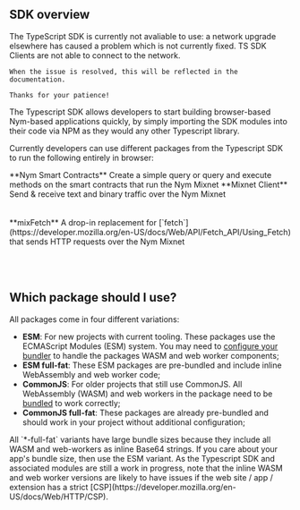 
## SDK overview


<Callout type="error">
    The TypeScript SDK is currently not avaliable to use: a network upgrade elsewhere has caused a problem which is not currently fixed. TS SDK Clients are not able to connect to the network.

    When the issue is resolved, this will be reflected in the documentation.

    Thanks for your patience!
</Callout>

The Typescript SDK allows developers to start building browser-based Nym-based applications quickly, by simply importing the SDK modules into their code via NPM as they would any other Typescript library.

Currently developers can use different packages from the Typescript SDK to run the following entirely in browser:

<TableContainer component={Paper}>
    <Table>
        <TableBody>
            <TableRow>
                <TableCell>
                **Nym Smart Contracts**
                </TableCell>
                <TableCell>
                Create a simple query or query and execute methods on the smart contracts that run the Nym Mixnet
                </TableCell>
                <TableCell>
                    <NPMLink packageName={'@nymproject/contract-clients'} kind={'esm'}/>
                </TableCell>
            </TableRow>
            <TableRow>
                <TableCell>
                    **Mixnet Client**
                </TableCell>
                <TableCell>
                    Send & receive text and binary traffic over the Nym Mixnet
                </TableCell>
                <TableCell>
                    <NPMLink packageName={'@nymproject/sdk'} kind={'esm'}/><br/>
                    <NPMLink packageName={'@nymproject/sdk-full-fat'} kind={'esm'} preBundled/><br/>
                    <NPMLink packageName={'@nymproject/sdk-commonjs'} kind={'cjs'}/><br/>
                    <NPMLink packageName={'@nymproject/sdk-full-fat-commonjs'} kind={'cjs'} preBundled/>
                </TableCell>
            </TableRow>
            <TableRow>
                <TableCell>
                    **mixFetch**
                </TableCell>
                <TableCell>
                    A drop-in replacement for [`fetch`](https://developer.mozilla.org/en-US/docs/Web/API/Fetch_API/Using_Fetch)
                    that sends HTTP requests over the Nym Mixnet
                </TableCell>
                <TableCell>
                    <NPMLink packageName={'@nymproject/mix-fetch'} kind={'esm'}/><br/>
                    <NPMLink packageName={'@nymproject/mix-fetch-full-fat'} kind={'esm'} preBundled/><br/>
                    <NPMLink packageName={'@nymproject/mix-fetch-commonjs'} kind={'cjs'}/><br/>
                    <NPMLink packageName={'@nymproject/mix-fetch-full-fat-commonjs'} kind={'cjs'} preBundled/>
                </TableCell>
            </TableRow>
        </TableBody>
    </Table>
</TableContainer>

## Which package should I use?

All packages come in four different variations:
- **ESM**: For new projects with current tooling. These packages use the ECMAScript Modules (ESM) system. You may need to [configure your bundler](./bundling/bundling) to handle the packages WASM and web worker components;
- **ESM full-fat**: These ESM packages are pre-bundled and include inline WebAssembly and web worker code;
- **CommonJS**: For older projects that still use CommonJS. All WebAssembly (WASM) and web workers in the package need to be [bundled](./bundling/bundling) to work correctly;
- **CommonJS full-fat**: These packages are already pre-bundled and should work in your project without additional configuration;

<Callout type="warning" emoji="🥛">
    All `*-full-fat` variants have large bundle sizes because they include all WASM and web-workers as inline Base64 strings. If you care about your app's bundle size, then use the ESM variant.
</Callout>

<Callout type="info" emoji="⚠️">
  As the Typescript SDK and associated modules are still a work in progress, note that the inline WASM and web worker versions are likely to have issues if the web site / app / extension has a strict [CSP](https://developer.mozilla.org/en-US/docs/Web/HTTP/CSP).
</Callout>
